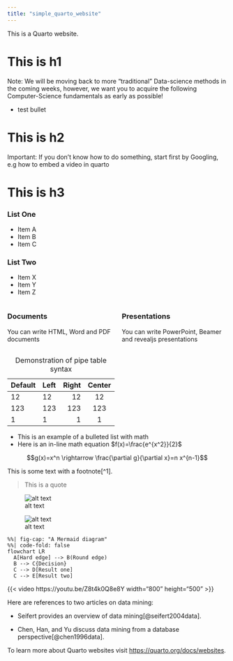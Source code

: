 ```yaml
---
title: "simple_quarto_website"
---
```


This is a Quarto website.


# This is h1
Note: We will be moving back to more “traditional” Data-science methods in the coming weeks, however, we want you to acquire the following Computer-Science fundamentals as early as possible!


- test bullet
  
# This is h2

Important: If you don’t know how to do something, start first by Googling, e.g how to embed a video in quarto


# This is h3


::: {layout-ncol=2}
### List One

- Item A
- Item B
- Item C

### List Two

- Item X
- Item Y
- Item Z
:::

:::: {.columns}
::: {.column width="50%"}
### Documents

You can write HTML, Word and PDF documents
:::

::: {.column width="50%"}
### Presentations

You can write PowerPoint, Beamer and revealjs presentations

:::
::::

| Default | Left | Right | Center |
|---------|:-----|------:|:------:|
| 12      | 12   |    12 |   12   |
| 123     | 123  |   123 |  123   |
| 1       | 1    |     1 |   1    |

: Demonstration of pipe table syntax



* This is an example of a bulleted list with math 
* Here is an in-line math equation $f(x)=\frac{e^{x^2}}{2}$

$$g(x)=x^n \rightarrow \frac{\partial g}{\partial x}=n x^{n-1}$$


<!-- toc -->

This is some text with a footnote[^1].


> This is a quote


![alt text](https://www.sudeep.co/images/post_images/2018-02-09-Understanding-the-Data-Science-Lifecycle/chart.png)

![alt text](https://static.tildacdn.com/tild3762-3063-4735-b434-373137633561/Does_Data_Science_Re.jpeg)



```mermaid
%%| fig-cap: "A Mermaid diagram"
%%| code-fold: false
flowchart LR
  A[Hard edge] --> B(Round edge)
  B --> C{Decision}
  C --> D[Result one]
  C --> E[Result two]
```


{{< video https://youtu.be/Z8t4k0Q8e8Y width=“800” height=“500” >}}


Here are references to two articles on data mining:

- Seifert provides an overview of data mining[@seifert2004data].

- Chen, Han, and Yu discuss data mining from a database perspective[@chen1996data].


To learn more about Quarto websites visit <https://quarto.org/docs/websites>.
